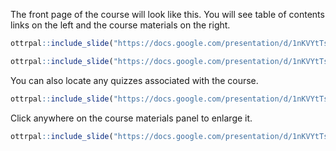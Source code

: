 
The front page of the course will look like this. You will see table of contents links on the left and the course materials on the right. 

```r
ottrpal::include_slide("https://docs.google.com/presentation/d/1nKVYtTsawTHSxMun69U3GO9xT_xSQsJjTEabEb1qAuU/edit#slide=id.g1a357f576b0_0_106")
```

```r
ottrpal::include_slide("https://docs.google.com/presentation/d/1nKVYtTsawTHSxMun69U3GO9xT_xSQsJjTEabEb1qAuU/edit#slide=id.g1a357f576b0_0_121")
```

You can also locate any quizzes associated with the course.

```r
ottrpal::include_slide("https://docs.google.com/presentation/d/1nKVYtTsawTHSxMun69U3GO9xT_xSQsJjTEabEb1qAuU/edit#slide=id.g1a357f576b0_0_114")
```

Click anywhere on the course materials panel to enlarge it.

```r
ottrpal::include_slide("https://docs.google.com/presentation/d/1nKVYtTsawTHSxMun69U3GO9xT_xSQsJjTEabEb1qAuU/edit#slide=id.g1a357f576b0_0_128")
```
